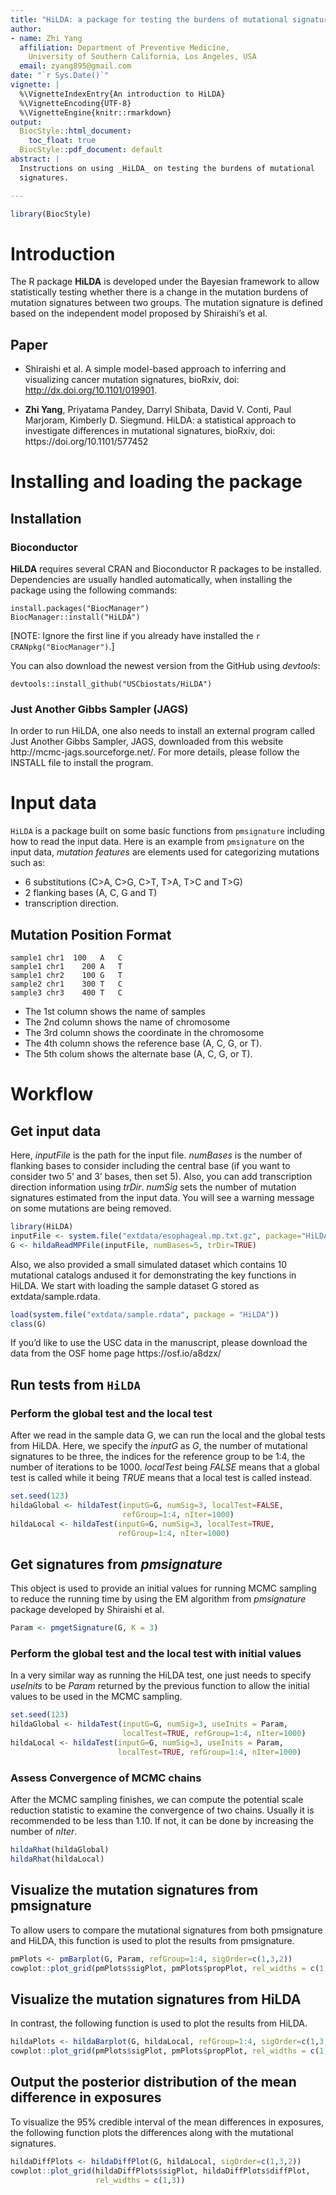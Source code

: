 ```yaml
---
title: "HiLDA: a package for testing the burdens of mutational signatures"
author: 
- name: Zhi Yang
  affiliation: Department of Preventive Medicine, 
    University of Southern California, Los Angeles, USA 
  email: zyang895@gmail.com
date: "`r Sys.Date()`"
vignette: |
  %\VignetteIndexEntry{An introduction to HiLDA}
  %\VignetteEncoding{UTF-8}
  %\VignetteEngine{knitr::rmarkdown}
output:
  BiocStyle::html_document:
    toc_float: true
  BiocStyle::pdf_document: default
abstract: | 
  Instructions on using _HiLDA_ on testing the burdens of mutational 
  signatures. 

---
```


```r
library(BiocStyle)
```

# Introduction

The R package **HiLDA** is developed under the Bayesian framework to allow 
statistically testing whether there is a change in the mutation burdens of 
mutation signatures between two groups. The mutation signature is defined based 
on the independent model proposed by Shiraishi's et al. 

## Paper

- Shiraishi et al. A simple model-based approach to inferring and visualizing 
cancer mutation signatures, bioRxiv, doi: 
[http://dx.doi.org/10.1101/019901](http://dx.doi.org/10.1101/019901).

- **Zhi Yang**, Priyatama Pandey, Darryl Shibata, David V. Conti, 
Paul Marjoram, Kimberly D. Siegmund. HiLDA: a statistical approach to 
investigate differences in mutational signatures, bioRxiv, 
doi: https://doi.org/10.1101/577452 

# Installing and loading the package {#installation}

## Installation

### Bioconductor

**HiLDA** requires several CRAN and Bioconductor R packages to be
installed. Dependencies are usually handled automatically, when installing the
package using the following commands:

```
install.packages("BiocManager")
BiocManager::install("HiLDA")
```
[NOTE: Ignore the first line if you already have installed the
`r CRANpkg("BiocManager")`.]

You can also download the newest version from the GitHub using *devtools*:
```
devtools::install_github("USCbiostats/HiLDA")
```

### Just Another Gibbs Sampler (JAGS)

In order to run HiLDA, one also needs to install an external program called Just
Another Gibbs Sampler, JAGS, downloaded from this website 
http://mcmc-jags.sourceforge.net/. For more details, please follow the INSTALL 
file to install the program. 


# Input data

`HiLDA` is a package built on some basic functions from `pmsignature` including 
how to read the input data. Here is an example from `pmsignature` on the input 
data, *mutation features* are elements used for categorizing mutations such as: 
  
* 6 substitutions (C>A, C>G, C>T, T>A, T>C and T>G)
* 2 flanking bases (A, C, G and T)
* transcription direction.

## Mutation Position Format

    sample1 chr1  100	A	C	
    sample1	chr1	200	A	T	
    sample1	chr2	100	G	T	
    sample2	chr1	300	T	C	
    sample3	chr3	400	T	C	
  
* The 1st column shows the name of samples 
* The 2nd column shows the name of chromosome 
* The 3rd column shows the coordinate in the chromosome
* The 4th column shows the reference base (A, C, G, or T).
* The 5th colum shows the alternate base (A, C, G, or T).


# Workflow 
## Get input data
Here, *inputFile* is the path for the input file. *numBases* is the number of 
flanking bases to consider including the central base (if you want to consider 
two 5' and 3' bases, then set 5). Also, you can add transcription direction 
information using *trDir*. *numSig* sets the number of mutation signatures 
estimated from the input data. You will see a warning message on some mutations
are being removed. 

```r
library(HiLDA)
inputFile <- system.file("extdata/esophageal.mp.txt.gz", package="HiLDA")
G <- hildaReadMPFile(inputFile, numBases=5, trDir=TRUE)
```

Also, we also provided a small simulated dataset which contains 10 mutational 
catalogs andused it for demonstrating the key functions in HiLDA. We start with 
loading the sample dataset G stored as extdata/sample.rdata.
```r
load(system.file("extdata/sample.rdata", package = "HiLDA"))
class(G)
```

If you'd like to use the USC data in the manuscript, please download the data 
from the OSF home page https://osf.io/a8dzx/

## Run tests from `HiLDA`
### Perform the global test and the local test 
After we read in the sample data G, we can run the local and the global tests 
from HiLDA. Here, we specify the *inputG* as *G*, the number of mutational 
signatures to be three, the indices for the reference group to be 1:4, the 
number of iterations to be 1000. *localTest* being *FALSE* means that a global 
test is called while it being *TRUE* means that a local test is called instead. 
```r
set.seed(123)
hildaGlobal <- hildaTest(inputG=G, numSig=3, localTest=FALSE, 
                         refGroup=1:4, nIter=1000)
hildaLocal <- hildaTest(inputG=G, numSig=3, localTest=TRUE, 
                        refGroup=1:4, nIter=1000)
```


## Get signatures from *pmsignature*
This object is used to provide an initial values for running MCMC sampling to 
reduce the running time by using the EM algorithm from *pmsignature* package 
developed by Shiraishi et al.

```r
Param <- pmgetSignature(G, K = 3)
```

### Perform the global test and the local test with initial values
In a very similar way as running the HiLDA test, one just needs to specify 
*useInits* to be *Param* returned by the previous function to allow the initial 
values to be used in the MCMC sampling. 
```r
set.seed(123)
hildaGlobal <- hildaTest(inputG=G, numSig=3, useInits = Param,
                         localTest=TRUE, refGroup=1:4, nIter=1000)
hildaLocal <- hildaTest(inputG=G, numSig=3, useInits = Param,
                        localTest=TRUE, refGroup=1:4, nIter=1000)
```

###  Assess Convergence of MCMC chains
After the MCMC sampling finishes, we can compute the potential scale reduction 
statistic to examine the convergence of two chains. Usually it is recommended 
to be less than 1.10. If not, it can be done by increasing the number of 
*nIter*. 
```r
hildaRhat(hildaGlobal)
hildaRhat(hildaLocal)
```

## Visualize the mutation signatures from pmsignature
To allow users to compare the mutational signatures from both pmsignature and 
HiLDA, this function is used to plot the results from pmsignature. 
```r
pmPlots <- pmBarplot(G, Param, refGroup=1:4, sigOrder=c(1,3,2))
cowplot::plot_grid(pmPlots$sigPlot, pmPlots$propPlot, rel_widths = c(1,3))
```

## Visualize the mutation signatures from HiLDA
In contrast, the following function is used to plot the results from HiLDA. 
```r
hildaPlots <- hildaBarplot(G, hildaLocal, refGroup=1:4, sigOrder=c(1,3,2))
cowplot::plot_grid(pmPlots$sigPlot, pmPlots$propPlot, rel_widths = c(1,3))
```

## Output the posterior distribution of the mean difference in exposures
To visualize the 95% credible interval of the mean differences in exposures, the
following function plots the differences along with the mutational signatures. 
```r
hildaDiffPlots <- hildaDiffPlot(G, hildaLocal, sigOrder=c(1,3,2))
cowplot::plot_grid(hildaDiffPlots$sigPlot, hildaDiffPlots$diffPlot, 
                   rel_widths = c(1,3))
```


